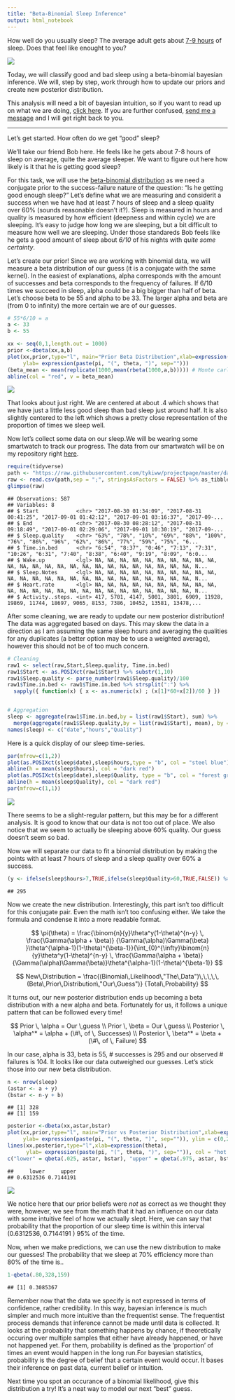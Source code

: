 ```yaml
---
title: "Beta-Binomial Sleep Inference"
output: html_notebook
---
```


How well do you usually sleep? The average adult gets about [7-9 hours](https://www.sleepfoundation.org/excessivesleepiness/content/how-much-sleep-do-we-really-need-0) of sleep. Does that feel like enought to you? 

![](http://ryandow.com/ic/comics/2009-04-15-5d77e77.jpg)

Today, we will classify good and bad sleep using a beta-binomial bayesian inference. We will, step by step, work through how to update our priors and create new posterior distribution. 

This analysis will need a bit of bayesian intuition, so if you want to read up on what we are doing, [click here](https://www.analyticsvidhya.com/blog/2016/06/bayesian-statistics-beginners-simple-english/). If you are further confused, [send me a message](https://tykiww.github.io/who) and I will get right back to you.


<hr>

Let's get started. How often do we get "good" sleep?


We'll take our friend Bob here. He feels like he gets about 7-8 hours of sleep on average, quite the average sleeper. We want to figure out here how likely is it that he is getting good sleep?

For this task, we will use the [beta-binomial distribution](https://en.wikipedia.org/wiki/Beta-binomial_distribution) as we need a conjugate prior to the success-failure nature of the question: "Is he getting good enough sleep?" Let's define what we are measuring and considerit a success when we have had at least 7 hours of sleep and a sleep quality over 60% (sounds reasonable doesn't it?). Sleep is measured in hours and quality is measured by how efficient (deepness and within cycle) we are sleeping. It's easy to judge how long we are sleeping, but a bit difficult to measure how well we are sleeping. Under those standareds Bob feels like he gets a good amount of sleep about _6/10_ of his nights with _quite some certainty_.

Let's create our prior! Since we are working with binomial data, we will measure a beta distribution of our guess (it is a conjugate with the same kernel). In the easiest of explanations, alpha corresponds with the amount of successes and beta corresponds to the frequency of failures. If 6/10 times we succeed in sleep, alpha could be a big bigger than half of beta. Let's choose beta to be 55 and alpha to be 33. The larger alpha and beta are (from 0 to infinity) the more certain we are of our guesses. 

```r
# 55*6/10 = a
a <- 33
b <- 55

xx <- seq(0,1,length.out = 1000)
prior <-dbeta(xx,a,b)
plot(xx,prior,type="l", main="Prior Beta Distribution",xlab=expression(theta), 
     ylab= expression(paste(pi, "(", theta, ")", sep="")))
(beta_mean <- mean(replicate(1000,mean(rbeta(1000,a,b))))) # Monte carlo mean.
abline(col = "red", v = beta_mean)
```

![](one.png)

That looks about just right. We are centered at about .4 which shows that we have just a little less good sleep than bad sleep just around half. It is also slightly centered to the left which shows a pretty close representation of the proportion of times we sleep well.


Now let's collect some data on our sleep.We will be wearing some smartwatch to track our progress. The data from our smartwatch will be on my repository right [here](https://raw.githubusercontent.com/tykiww/projectpage/master/datasets/sleep/sleepdata.csv).

```r
require(tidyverse)
path <- "https://raw.githubusercontent.com/tykiww/projectpage/master/datasets/sleep/sleepdata.csv"
raw <- read.csv(path,sep = ";", stringsAsFactors = FALSE) %>% as_tibble
glimpse(raw)
```

    ## Observations: 587
    ## Variables: 8
    ## $ Start            <chr> "2017-08-30 01:34:09", "2017-08-31 00:41:25", "2017-09-01 01:42:12", "2017-09-01 03:16:37", "2017-09-...
    ## $ End              <chr> "2017-08-30 08:28:12", "2017-08-31 09:18:49", "2017-09-01 02:29:06", "2017-09-01 10:30:19", "2017-09-...
    ## $ Sleep.quality    <chr> "63%", "78%", "10%", "69%", "88%", "100%", "76%", "86%", "96%", "62%", "86%", "77%", "59%", "75%", "6...
    ## $ Time.in.bed      <chr> "6:54", "8:37", "0:46", "7:13", "7:31", "10:26", "6:31", "7:40", "8:38", "6:40", "9:19", "8:09", "6:0...
    ## $ Wake.up          <lgl> NA, NA, NA, NA, NA, NA, NA, NA, NA, NA, NA, NA, NA, NA, NA, NA, NA, NA, NA, NA, NA, NA, NA, NA, NA, N...
    ## $ Sleep.Notes      <lgl> NA, NA, NA, NA, NA, NA, NA, NA, NA, NA, NA, NA, NA, NA, NA, NA, NA, NA, NA, NA, NA, NA, NA, NA, NA, N...
    ## $ Heart.rate       <lgl> NA, NA, NA, NA, NA, NA, NA, NA, NA, NA, NA, NA, NA, NA, NA, NA, NA, NA, NA, NA, NA, NA, NA, NA, NA, N...
    ## $ Activity..steps. <int> 417, 5701, 4147, 5001, 3801, 6909, 11928, 19869, 11744, 18697, 9065, 8153, 7386, 10452, 13581, 13478,...

After some cleaning, we are ready to update our new posterior distribution! The data was aggregated based on days. This may skew the data in a direction as I am assuming the same sleep hours and averaging the qualities for any duplicates (a better option may be to use a weighted average),  however this should not be of too much concern.

```r
# Cleaning
raw1 <- select(raw,Start,Sleep.quality, Time.in.bed)
raw1$Start <- as.POSIXct(raw1$Start) %>% substr(1,10)
raw1$Sleep.quality <- parse_number(raw1$Sleep.quality)/100
raw1$Time.in.bed <- raw1$Time.in.bed %>% strsplit(":") %>% 
  sapply({ function(x) { x <- as.numeric(x) ; (x[1]*60+x[2])/60 } })


# Aggregation
sleep <- aggregate(raw1$Time.in.bed,by = list(raw1$Start), sum) %>%
  merge(aggregate(raw1$Sleep.quality,by = list(raw1$Start), mean), by = "Group.1")
names(sleep) <- c("date","hours","Quality")
```

Here is a quick display of our sleep time-series.

```r
par(mfrow=c(1,2))
plot(as.POSIXct(sleep$date),sleep$hours,type = "b", col = "steel blue") 
abline(h = mean(sleep$hours), col = "dark red")
plot(as.POSIXct(sleep$date),sleep$Quality, type = "b", col = "forest green")
abline(h = mean(sleep$Quality), col = "dark red")
par(mfrow=c(1,1))
```

![](two.png)

There seems to be a slight-regular pattern, but this may be for a different analysis. It is good to know that our data is not too out of place. We also notice that we seem to actually be sleeping above 60% quality. Our guess doesn't seem so bad.

Now we will separate our data to fit a binomial distribution by making the points with at least 7 hours of sleep and a sleep quality over 60% a success.

```r
(y <- ifelse(sleep$hours>7,TRUE,ifelse(sleep$Quality>60,TRUE,FALSE)) %>% sum)
```

    ## 295

Now we create the new distribution. Interestingly, this part isn't too difficult for this conjugate pair. Even the math isn't too confusing either. We take the formula and condense it into a more readable format.

$$
\pi(\theta) = \frac{\binom{n}{y}\theta^y(1-\theta)^{n-y}   \,   \frac{\Gamma(\alpha + \beta)} {\Gamma(\alpha)\Gamma(\beta) }\theta^{\alpha-1}(1-\theta)^{\beta-1}}{\int_{0}^{\infty}\binom{n}{y}\theta^y(1-\theta)^{n-y} \, \frac{\Gamma(\alpha + \beta)}{\Gamma(\alpha)\Gamma(\beta)}\theta^{\alpha-1}(1-\theta)^{\beta-1}}
$$

$$
New\,Distribution = \frac{(Binomial\,Likelihood\,"The\,Data")\,\,\,\,\,(Beta\,Prior\,Distribution\,"Our\,Guess")} {Total\,Probability}
$$

It turns out, our new posterior distribution ends up becoming a beta distribution with a new alpha and beta. Fortunately for us, it follows a unique pattern that can be followed every time! 

$$
Prior \, \alpha = Our \,guess \\
Prior \, \beta = Our \,guess \\
Posterior \, \alpha^* = \alpha + (\#\, of \, Successes) \\
Posterior \, \beta^* = \beta + (\#\, of \, Failure)
$$

In our case, alpha is 33, beta is 55, # successes is 295 and our observed # failures is 104. It looks like our data outweighed our guesses. Let's stick those into our new beta distribution.

```r
n <- nrow(sleep)
(astar <- a + y)
(bstar <- n-y + b)
```

    ## [1] 328
    ## [1] 159

```r
posterior <-dbeta(xx,astar,bstar)
plot(xx,prior,type="l", main="Prior vs Posterior Distribution",xlab=expression(theta), 
     ylab= expression(paste(pi, "(", theta, ")", sep="")), ylim = c(0,20), col = "forest green")
lines(xx,posterior,type="l",xlab=expression(theta), 
      ylab= expression(paste(pi, "(", theta, ")", sep="")), col = "hot pink")
c("lower" = qbeta(.025, astar, bstar), "upper" = qbeta(.975, astar, bstar))
```

    ##     lower     upper 
    ## 0.6312536 0.7144191

![](three.png)


We notice here that our prior beliefs were *not* as correct as we thought they were, however, we see from the math that it had an influence on our data with some intuitive feel of how we actually slept. Here, we can say that probability that the proportion of our sleep time is within this interval (0.6312536, 0.7144191 ) 95% of the time.

Now, when we make predictions, we can use the new distribution to make our guesses! The probability that we sleep at 70% efficiency more than 80% of the time is..

```r
1-qbeta(.80,328,159)
```

    ## [1] 0.3085367

Remember now that the data we specify is not expressed in terms of confidence, rather credibility. In this way, bayesian inference is much simpler and much more intuitive than the frequentist sense. The frequentist process demands that inference cannot be made until data is collected. It looks at the probability that something happens by chance, if theoretically occuring over multiple samples that either have already happened, or have not happened yet. For them, probability is defined as the 'proportion' of times an event would happen in the long run.For bayesian statistics, probability is the degree of belief that a certain event would occur. It bases their inference on past data, current belief or intuition. 


Next time you spot an occurance of a binomial likelihood, give this distribution a try! It's a neat way to model our next "best" guess.


